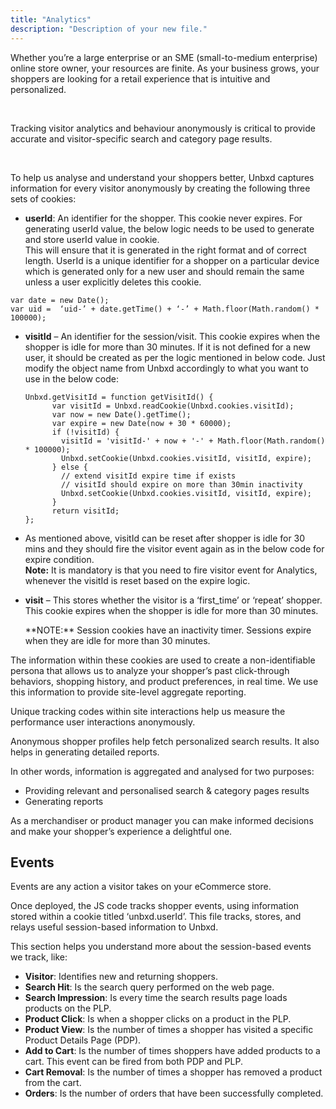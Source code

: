 ```yaml
---
title: "Analytics"
description: "Description of your new file."
---
```


Whether you’re a large enterprise or an SME (small-to-medium enterprise) online store owner, your resources are finite. As your business grows, your shoppers are looking for a retail experience that is intuitive and personalized.

 

Tracking visitor analytics and behaviour anonymously is critical to provide accurate and visitor-specific search and category page results.

 

To help us analyse and understand your shoppers better, Unbxd captures information for every visitor anonymously by creating the following three sets of cookies:

- **userId**: An identifier for the shopper. This cookie never expires. For generating userId value, the below logic needs to be used to generate and store userId value in cookie.\
  This will ensure that it is generated in the right format and of correct length. UserId is a unique identifier for a shopper on a particular device which is generated only for a new user and should remain the same unless a user explicitly deletes this cookie.

```
var date = new Date();
var uid =  ‘uid-’ + date.getTime() + ‘-’ + Math.floor(Math.random() * 100000);
```

- **visitId** – An identifier for the session/visit. This cookie expires when the shopper is idle for more than 30 minutes. If it is not defined for a new user, it should be created as per the logic mentioned in below code. Just modify the object name from Unbxd accordingly to what you want to use in the below code:

  ```
  Unbxd.getVisitId = function getVisitId() {
        var visitId = Unbxd.readCookie(Unbxd.cookies.visitId);
        var now = new Date().getTime();
        var expire = new Date(now + 30 * 60000);
        if (!visitId) {
          visitId = 'visitId-' + now + '-' + Math.floor(Math.random() * 100000);
          Unbxd.setCookie(Unbxd.cookies.visitId, visitId, expire);
        } else {
          // extend visitId expire time if exists
          // visitId should expire on more than 30min inactivity
          Unbxd.setCookie(Unbxd.cookies.visitId, visitId, expire);
        }
        return visitId;
  };
  ```


- As mentioned above, visitId can be reset after shopper is idle for 30 mins and they should fire the visitor event again as in the below code for expire condition.\
  **Note:** It is mandatory is that you need to fire visitor event for Analytics, whenever the visitId is reset based on the expire logic.
- **visit** – This stores whether the visitor is a ‘first_time’ or ‘repeat’ shopper. This cookie expires when the shopper is idle for more than 30 minutes.

  <Note>
    **NOTE:** Session cookies have an inactivity timer. Sessions expire when they are idle for more than 30 minutes.
  </Note>

The information within these cookies are used to create a non-identifiable persona that allows us to analyze your shopper’s past click-through behaviors, shopping history, and product preferences, in real time. We use this information to provide site-level aggregate reporting.

Unique tracking codes within site interactions help us measure the performance user interactions anonymously. 

Anonymous shopper profiles help fetch personalized search results. It also helps in generating detailed reports.

In other words, information is aggregated and analysed for two purposes:

- Providing relevant and personalised search & category pages results
- Generating reports

As a merchandiser or product manager you can make informed decisions and make your shopper’s experience a delightful one.

## **Events**

Events are any action a visitor takes on your eCommerce store. 

Once deployed, the JS code tracks shopper events, using information stored within a cookie titled ‘unbxd.userId’. This file tracks, stores, and relays useful session-based information to Unbxd.

This section helps you understand more about the session-based events we track, like:

- **Visitor**: Identifies new and returning shoppers.
- **Search Hit**: Is the search query performed on the web page.
- **Search Impression**: Is every time the search results page loads products on the PLP.
- **Product Click**: Is when a shopper clicks on a product in the PLP.
- **Product View**: Is the number of times a shopper has visited a specific Product Details Page (PDP).
- **Add to Cart**: Is the number of times shoppers have added products to a cart. This event can be fired from both PDP and PLP.
- **Cart Removal**: Is the number of times a shopper has removed a product from the cart.
- **Orders**: Is the number of orders that have been successfully completed.